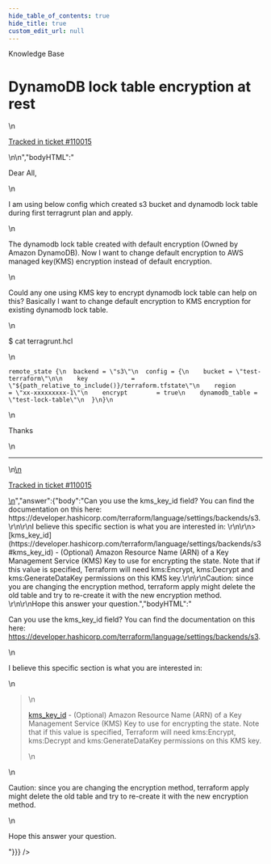 ```yaml
---
hide_table_of_contents: true
hide_title: true
custom_edit_url: null
---
```



<head>
  <link rel="canonical" href="https://github.com/gruntwork-io/knowledge-base/discussions/687" />
</head>

<CenterLayout>
<span className="searchCategory">Knowledge Base</span>
<h1>DynamoDB lock table encryption at rest</h1>
<GitHub discussion={{"id":"D_kwDOF8slf84ATDVp","number":687,"author":{"login":"thefossgeek"},"title":"DynamoDB lock table encryption at rest","body":"\nDear All,\r\n\r\nI am using below config which created s3 bucket and dynamodb lock table during first terragrunt plan and apply.\r\n\r\nThe dynamodb lock table created with default encryption (Owned by Amazon DynamoDB).  Now I want to change default encryption to AWS managed key(KMS) encryption instead of default encryption.\r\n\r\nCould any one using KMS key to encrypt dynamodb lock table can help on this?  Basically I want to change default encryption to KMS encryption for existing dynamodb lock table.\r\n\r\n$ cat terragrunt.hcl\r\n\r\n```\r\nremote_state {\r\n  backend = \"s3\"\r\n  config = {\r\n    bucket = \"test-terraform\"\r\n\r\n    key            = \"${path_relative_to_include()}/terraform.tfstate\"\r\n    region         = \"xx-xxxxxxxxx-1\"\r\n    encrypt        = true\r\n    dynamodb_table = \"test-lock-table\"\r\n  }\r\n}\r\n```\r\n\r\nThanks\r\n\n\n---\n\n<ins datetime=\"2023-03-23T06:45:38Z\">\n  <p><a href=\"https://support.gruntwork.io/hc/requests/110015\">Tracked in ticket #110015</a></p>\n</ins>\n","bodyHTML":"<p dir=\"auto\">Dear All,</p>\n<p dir=\"auto\">I am using below config which created s3 bucket and dynamodb lock table during first terragrunt plan and apply.</p>\n<p dir=\"auto\">The dynamodb lock table created with default encryption (Owned by Amazon DynamoDB).  Now I want to change default encryption to AWS managed key(KMS) encryption instead of default encryption.</p>\n<p dir=\"auto\">Could any one using KMS key to encrypt dynamodb lock table can help on this?  Basically I want to change default encryption to KMS encryption for existing dynamodb lock table.</p>\n<p dir=\"auto\">$ cat terragrunt.hcl</p>\n<div class=\"snippet-clipboard-content notranslate position-relative overflow-auto\" data-snippet-clipboard-copy-content=\"remote_state {\n  backend = &quot;s3&quot;\n  config = {\n    bucket = &quot;test-terraform&quot;\n\n    key            = &quot;${path_relative_to_include()}/terraform.tfstate&quot;\n    region         = &quot;xx-xxxxxxxxx-1&quot;\n    encrypt        = true\n    dynamodb_table = &quot;test-lock-table&quot;\n  }\n}\"><pre class=\"notranslate\"><code class=\"notranslate\">remote_state {\n  backend = \"s3\"\n  config = {\n    bucket = \"test-terraform\"\n\n    key            = \"${path_relative_to_include()}/terraform.tfstate\"\n    region         = \"xx-xxxxxxxxx-1\"\n    encrypt        = true\n    dynamodb_table = \"test-lock-table\"\n  }\n}\n</code></pre></div>\n<p dir=\"auto\">Thanks</p>\n<hr>\n<ins datetime=\"2023-03-23T06:45:38Z\">\n  <p dir=\"auto\"><a href=\"https://support.gruntwork.io/hc/requests/110015\" rel=\"nofollow\">Tracked in ticket #110015</a></p>\n</ins>","answer":{"body":"Can you use the kms_key_id field? You can find the documentation on this here: https://developer.hashicorp.com/terraform/language/settings/backends/s3. \r\n\r\nI believe this specific section is what you are interested in: \r\n\r\n> [kms_key_id](https://developer.hashicorp.com/terraform/language/settings/backends/s3#kms_key_id) - (Optional) Amazon Resource Name (ARN) of a Key Management Service (KMS) Key to use for encrypting the state. Note that if this value is specified, Terraform will need kms:Encrypt, kms:Decrypt and kms:GenerateDataKey permissions on this KMS key.\r\n\r\nCaution: since you are changing the encryption method, terraform apply might delete the old table and try to re-create it with the new encryption method. \r\n\r\nHope this answer your question.","bodyHTML":"<p dir=\"auto\">Can you use the kms_key_id field? You can find the documentation on this here: <a href=\"https://developer.hashicorp.com/terraform/language/settings/backends/s3\" rel=\"nofollow\">https://developer.hashicorp.com/terraform/language/settings/backends/s3</a>.</p>\n<p dir=\"auto\">I believe this specific section is what you are interested in:</p>\n<blockquote>\n<p dir=\"auto\"><a href=\"https://developer.hashicorp.com/terraform/language/settings/backends/s3#kms_key_id\" rel=\"nofollow\">kms_key_id</a> - (Optional) Amazon Resource Name (ARN) of a Key Management Service (KMS) Key to use for encrypting the state. Note that if this value is specified, Terraform will need kms:Encrypt, kms:Decrypt and kms:GenerateDataKey permissions on this KMS key.</p>\n</blockquote>\n<p dir=\"auto\">Caution: since you are changing the encryption method, terraform apply might delete the old table and try to re-create it with the new encryption method.</p>\n<p dir=\"auto\">Hope this answer your question.</p>"}}} />

</CenterLayout>
  

<!-- ##DOCS-SOURCER-START
{
  "sourcePlugin": "github-discussions",
  "hash": "88142a2c3146ab8836250719876a8871"
}
##DOCS-SOURCER-END -->
